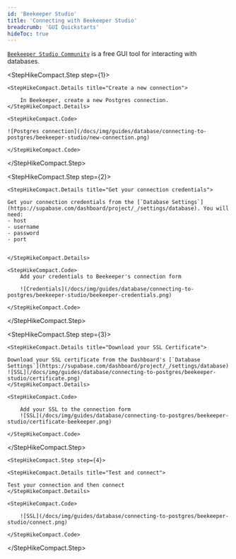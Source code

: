```yaml
---
id: 'Beekeeper Studio'
title: 'Connecting with Beekeeper Studio'
breadcrumb: 'GUI Quickstarts'
hideToc: true
---
```


[`Beekeeper Studio Community`](https://www.beekeeperstudio.io/get-community) is a free GUI tool for interacting with databases.

<StepHikeCompact>

  <StepHikeCompact.Step step={1}>

    <StepHikeCompact.Details title="Create a new connection">

        In Beekeeper, create a new Postgres connection.
    </StepHikeCompact.Details>

    <StepHikeCompact.Code>

    ![Postgres connection](/docs/img/guides/database/connecting-to-postgres/beekeeper-studio/new-connection.png)

    </StepHikeCompact.Code>

  </StepHikeCompact.Step>

  <StepHikeCompact.Step step={2}>

    <StepHikeCompact.Details title="Get your connection credentials">

    Get your connection credentials from the [`Database Settings`](https://supabase.com/dashboard/project/_/settings/database). You will need:
    - host
    - username
    - password
    - port


    </StepHikeCompact.Details>

    <StepHikeCompact.Code>
        Add your credentials to Beekeeper's connection form

        ![Credentials](/docs/img/guides/database/connecting-to-postgres/beekeeper-studio/beekeeper-credentials.png)

    </StepHikeCompact.Code>

  </StepHikeCompact.Step>

  <StepHikeCompact.Step step={3}>

    <StepHikeCompact.Details title="Download your SSL Certificate">

    Download your SSL certificate from the Dashboard's [`Database Settings`](https://supabase.com/dashboard/project/_/settings/database)
    ![SSL](/docs/img/guides/database/connecting-to-postgres/beekeeper-studio/certificate.png)
    </StepHikeCompact.Details>

    <StepHikeCompact.Code>

        Add your SSL to the connection form
        ![SSL](/docs/img/guides/database/connecting-to-postgres/beekeeper-studio/certificate-beekeeper.png)

    </StepHikeCompact.Code>

  </StepHikeCompact.Step>

    <StepHikeCompact.Step step={4}>

    <StepHikeCompact.Details title="Test and connect">

    Test your connection and then connect
    </StepHikeCompact.Details>

    <StepHikeCompact.Code>

        ![SSL](/docs/img/guides/database/connecting-to-postgres/beekeeper-studio/connect.png)

    </StepHikeCompact.Code>

  </StepHikeCompact.Step>

</StepHikeCompact>
